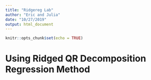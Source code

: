 ```yaml
---
title: "Ridgereg Lab"
author: "Eric and Julia"
date: "10/27/2019"
output: html_document
---
```


```r
knitr::opts_chunk$set(echo = TRUE)
```

# Using Ridged QR Decomposition Regression Method

